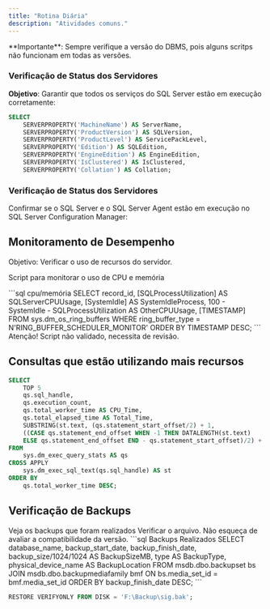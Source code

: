 ```yaml
---
title: "Rotina Diária"
description: "Atividades comuns."
---
```


<Info>
  **Importante**: Sempre verifique a versão do DBMS, pois alguns scritps não funcionam em todas as versões.
</Info>



### **Verificação de Status dos Servidores**

&#x20;**Objetivo**: Garantir que todos os serviços do SQL Server estão em execução corretamente:

```sql
SELECT 
    SERVERPROPERTY('MachineName') AS ServerName,
    SERVERPROPERTY('ProductVersion') AS SQLVersion,
    SERVERPROPERTY('ProductLevel') AS ServicePackLevel,
    SERVERPROPERTY('Edition') AS SQLEdition,
    SERVERPROPERTY('EngineEdition') AS EngineEdition,
    SERVERPROPERTY('IsClustered') AS IsClustered,
    SERVERPROPERTY('Collation') AS Collation;
```



### **Verificação de Status dos Servidores**

Confirmar se o SQL Server e o SQL Server Agent estão em execução no SQL Server Configuration Manager:

## **Monitoramento de Desempenho**

Objetivo: Verificar o uso de recursos do servidor.&#x20;

Script para monitorar o uso de CPU e memória

<CodeGroup>
  ```sql cpu/memória
  SELECT 
      record_id, 
      [SQLProcessUtilization] AS SQLServerCPUUsage, 
      [SystemIdle] AS SystemIdleProcess,
      100 - SystemIdle - SQLProcessUtilization AS OtherCPUUsage,
      [TIMESTAMP]
  FROM 
      sys.dm_os_ring_buffers
  WHERE 
      ring_buffer_type = N'RING_BUFFER_SCHEDULER_MONITOR'
  ORDER BY 
      TIMESTAMP DESC;
  ```
</CodeGroup>

<Tip>
  Atenção! Script não validado, necessita de revisão.
</Tip>

## Consultas que estão utilizando mais recursos



```sql resources.sql
SELECT 
    TOP 5 
    qs.sql_handle, 
    qs.execution_count,
    qs.total_worker_time AS CPU_Time, 
    qs.total_elapsed_time AS Total_Time,
    SUBSTRING(st.text, (qs.statement_start_offset/2) + 1, 
    ((CASE qs.statement_end_offset WHEN -1 THEN DATALENGTH(st.text) 
    ELSE qs.statement_end_offset END - qs.statement_start_offset)/2) + 1) AS query_text
FROM 
    sys.dm_exec_query_stats AS qs
CROSS APPLY 
    sys.dm_exec_sql_text(qs.sql_handle) AS st
ORDER BY 
    qs.total_worker_time DESC;
```



## Verificação de Backups

<AccordionGroup>
  <Accordion title="Backups">
    Veja os backups que foram realizados
  </Accordion>

  <Accordion title="Integridade">
    Verificar o arquivo. Não esqueça de avaliar a compatibilidade da versão.
  </Accordion>
</AccordionGroup>



<CodeGroup>
  ```sql Backups Realizados
  SELECT 
      database_name, 
      backup_start_date, 
      backup_finish_date, 
      backup_size/1024/1024 AS BackupSizeMB, 
      type AS BackupType,
      physical_device_name AS BackupLocation
  FROM 
      msdb.dbo.backupset bs
  JOIN 
      msdb.dbo.backupmediafamily bmf ON bs.media_set_id = bmf.media_set_id
  ORDER BY 
  backup_finish_date DESC;
  ```

  ```sql Integridade
  RESTORE VERIFYONLY FROM DISK = 'F:\Backup\sig.bak';
  ```
</CodeGroup>